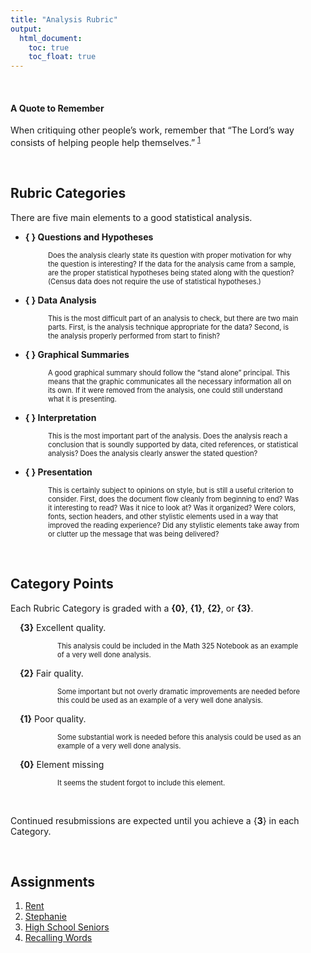 ```yaml
---
title: "Analysis Rubric"
output: 
  html_document:
    toc: true
    toc_float: true
---
```


<br />

#### A Quote to Remember

When critiquing other people's work, remember that "The Lord’s way consists of helping people help themselves." <sup>[1](https://www.lds.org/ensign/2015/06/helping-others-in-the-lords-way?lang=eng)</sup> 


<br />


## Rubric Categories

There are five main elements to a good statistical analysis.


* **{ } Questions and Hypotheses**

<div style="padding-left:60px;font-size:.8em;width:80%;">
Does the analysis clearly state its question with proper motivation for why the question is interesting? If the data for the analysis came from a sample, are the proper statistical hypotheses being stated along with the question? (Census data does not require the use of statistical hypotheses.)
</div>

* **{ } Data Analysis**

<div style="padding-left:60px;font-size:.8em;width:80%;">
This is the most difficult part of an analysis to check, but there are two main parts. First, is the analysis technique appropriate for the data? Second, is the analysis properly performed from start to finish?
</div>

* **{ } Graphical Summaries**

<div style="padding-left:60px;font-size:.8em;width:80%;">
A good graphical summary should follow the "stand alone" principal. This means that the graphic communicates all the necessary information all on its own. If it were removed from the analysis, one could still understand what it is presenting.
</div>

* **{ } Interpretation**

<div style="padding-left:60px;font-size:.8em;width:80%;">
This is the most important part of the analysis. Does the analysis reach a conclusion that is soundly supported by data, cited references, or statistical analysis? Does the analysis clearly answer the stated question?
</div>

* **{ } Presentation**

<div style="padding-left:60px;font-size:.8em;width:80%;">
This is certainly subject to opinions on style, but is still a useful criterion to consider. First, does the document flow cleanly from beginning to end? Was it interesting to read? Was it nice to look at? Was it organized? Were colors, fonts, section headers, and other stylistic elements used in a way that improved the reading experience? Did any stylistic elements take away from or clutter up the message that was being delivered?
</div>     

<br />


## Category Points

Each Rubric Category is graded with a **{0}**, **{1}**, **{2}**, or **{3}**. 
  
<div style="padding-left:15px;">

**{3}** Excellent quality.

<div style="padding-left:60px;font-size:.8em;width:80%;">
This analysis could be included in the Math 325 Notebook as an example of a very well done analysis.
</div>

**{2}** Fair quality.

<div style="padding-left:60px;font-size:.8em;width:80%;">
Some important but not overly dramatic improvements are needed before this could be used as an example of a very well done analysis.
</div>

**{1}** Poor quality.

<div style="padding-left:60px;font-size:.8em;width:80%;">
Some substantial work is needed before this analysis could be used as an example of a very well done analysis.
</div>

**{0}** Element missing

<div style="padding-left:60px;font-size:.8em;width:80%;">
It seems the student forgot to include this element.
</div>

</div>

</br>



Continued resubmissions are expected until you achieve a {**3**} in each Category. 

<br/>


## Assignments

1. [Rent](./Analyses/Rent.html)
2. [Stephanie](./Analyses/Stephanie.html)
3. [High School Seniors](./Analyses/HighSchoolSeniorstTest.html)
4. [Recalling Words](./Analyses/RecallingWordsWilcoxon.html)